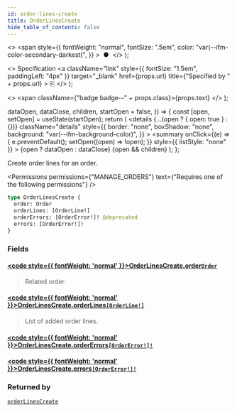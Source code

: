 ```yaml
---
id: order-lines-create
title: OrderLinesCreate
hide_table_of_contents: false
---
```


  <>
    <span
      style={{
        fontWeight: "normal",
        fontSize: ".5em",
        color: "var(--ifm-color-secondary-darkest)",
      }}
    >
      &nbsp;●&nbsp;
    </span>
  </>
);

  <>
    Specification
    <a
      className="link"
      style={{ fontSize: "1.5em", paddingLeft: "4px" }}
      target="\_blank"
      href={props.url}
      title={"Specified by " + props.url}
    >
      ⎘
    </a>
  </>
);

  <>
    <span className={"badge badge--" + props.class}>{props.text}</span>
  </>
);


  dataOpen,
  dataClose,
  children,
  startOpen = false,
}) => {
  const [open, setOpen] = useState(startOpen);
  return (
    <details
      {...(open ? { open: true } : {})}
      className="details"
      style={{
        border: "none",
        boxShadow: "none",
        background: "var(--ifm-background-color)",
      }}
    >
      <summary
        onClick={(e) => {
          e.preventDefault();
          setOpen((open) => !open);
        }}
        style={{ listStyle: "none" }}
      >
        {open ? dataOpen : dataClose}
      </summary>
      {open && children}
    </details>
  );
};

Create order lines for an order.

<Permissions
  permissions={"MANAGE_ORDERS"}
  text={"Requires one of the following permissions"}
/>

```graphql
type OrderLinesCreate {
  order: Order
  orderLines: [OrderLine!]
  orderErrors: [OrderError!]! @deprecated
  errors: [OrderError!]!
}
```

### Fields

#### [<code style={{ fontWeight: 'normal' }}>OrderLinesCreate.<b>order</b></code>](#)<Bullet />[`Order`](../../../api-reference/orders/objects/order) <Badge class="secondary" text="object"/>

> Related order.

#### [<code style={{ fontWeight: 'normal' }}>OrderLinesCreate.<b>orderLines</b></code>](#)<Bullet />[`[OrderLine!]`](../../../api-reference/orders/objects/order-line) <Badge class="secondary" text="list"/> <Badge class="secondary" text="object"/>

> List of added order lines.

#### [<code style={{ fontWeight: 'normal' }}>OrderLinesCreate.<b>orderErrors</b></code>](#)<Bullet />[`[OrderError!]!`](../../../api-reference/orders/objects/order-error) <Badge class="secondary" text="deprecated"/> <Badge class="secondary" text="non-null"/> <Badge class="secondary" text="object"/>

> <Badge
>   class="warning"
>   text="DEPRECATED: This field will be removed in Saleor 4.0. Use `errors` field instead."
> />

#### [<code style={{ fontWeight: 'normal' }}>OrderLinesCreate.<b>errors</b></code>](#)<Bullet />[`[OrderError!]!`](../../../api-reference/orders/objects/order-error) <Badge class="secondary" text="non-null"/> <Badge class="secondary" text="object"/>

>

### Returned by

[`orderLinesCreate`](../../../api-reference/orders/mutations/order-lines-create) <Badge class="secondary" text="mutation"/>

